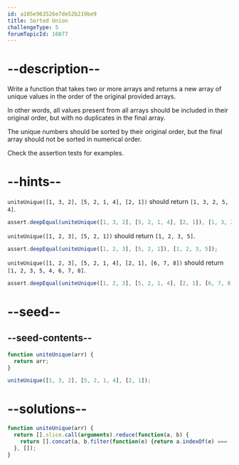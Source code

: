 ```yaml
---
id: a105e963526e7de52b219be9
title: Sorted Union
challengeType: 5
forumTopicId: 16077
---
```


# --description--

Write a function that takes two or more arrays and returns a new array of unique values in the order of the original provided arrays.

In other words, all values present from all arrays should be included in their original order, but with no duplicates in the final array.

The unique numbers should be sorted by their original order, but the final array should not be sorted in numerical order.

Check the assertion tests for examples.

# --hints--

`uniteUnique([1, 3, 2], [5, 2, 1, 4], [2, 1])` should return `[1, 3, 2, 5, 4]`.

```js
assert.deepEqual(uniteUnique([1, 3, 2], [5, 2, 1, 4], [2, 1]), [1, 3, 2, 5, 4]);
```

`uniteUnique([1, 2, 3], [5, 2, 1])` should return `[1, 2, 3, 5]`.

```js
assert.deepEqual(uniteUnique([1, 2, 3], [5, 2, 1]), [1, 2, 3, 5]);
```

`uniteUnique([1, 2, 3], [5, 2, 1, 4], [2, 1], [6, 7, 8])` should return `[1, 2, 3, 5, 4, 6, 7, 8]`.

```js
assert.deepEqual(uniteUnique([1, 2, 3], [5, 2, 1, 4], [2, 1], [6, 7, 8]), [1, 2, 3, 5, 4, 6, 7, 8]);
```

# --seed--

## --seed-contents--

```js
function uniteUnique(arr) {
  return arr;
}

uniteUnique([1, 3, 2], [5, 2, 1, 4], [2, 1]);
```

# --solutions--

```js
function uniteUnique(arr) {
  return [].slice.call(arguments).reduce(function(a, b) {
    return [].concat(a, b.filter(function(e) {return a.indexOf(e) === -1;}));
  }, []);
}
```
